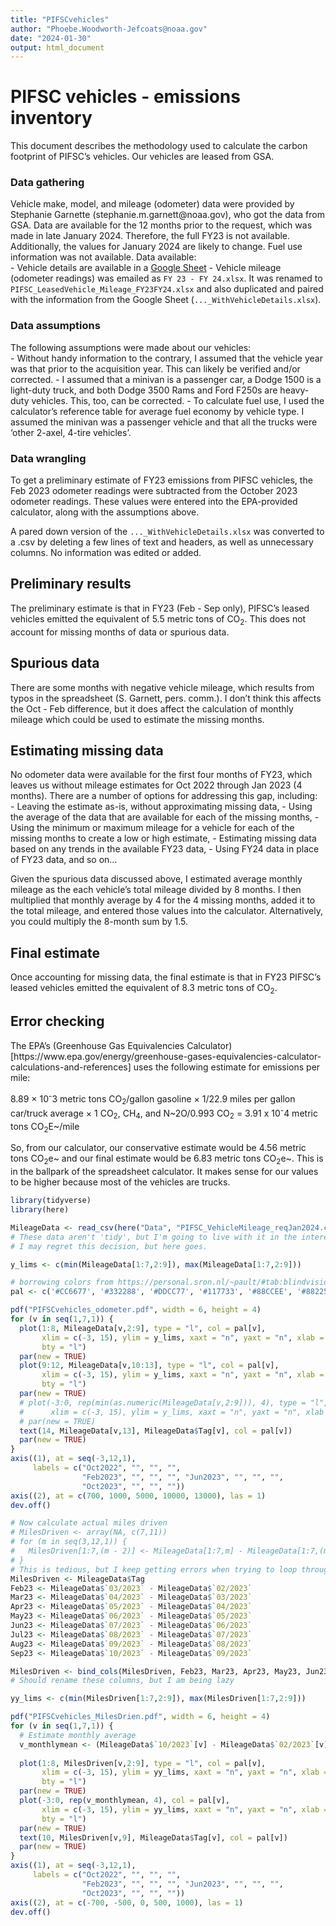 ```yaml
---
title: "PIFSCvehicles"
author: "Phoebe.Woodworth-Jefcoats@noaa.gov"
date: "2024-01-30"
output: html_document
---
```


# PIFSC vehicles - emissions inventory
This document describes the methodology used to calculate the carbon footprint of PIFSC's vehicles. 
Our vehicles are leased from GSA.

### Data gathering
Vehicle make, model, and mileage (odometer) data were provided by Stephanie Garnette (stephanie.m.garnett@noaa.gov), who got the data from GSA.  Data are available for the 12 months prior to the request, which was made in late January 2024.  Therefore, the full FY23 is not available.  Additionally, the values for January 2024 are likely to change.  Fuel use information was not available.
Data available:  
- Vehicle details are available in a [Google Sheet](https://docs.google.com/spreadsheets/d/1pCBJB6WRuL9Q3Xp1fAvQpZLzN_ZszWovN8rL_hT2gUI/edit#gid=0)
- Vehicle mileage (odometer readings) was emailed as `FY 23 - FY 24.xlsx`.  It was renamed to `PIFSC_LeasedVehicle_Mileage_FY23FY24.xlsx` and also duplicated and paired with the information from the Google Sheet (`..._WithVehicleDetails.xlsx`).

### Data assumptions
The following assumptions were made about our vehicles:  
- Without handy information to the contrary, I assumed that the vehicle year was that prior to the acquisition year.  This can likely be verified and/or corrected.
- I assumed that a minivan is a passenger car, a Dodge 1500 is a light-duty truck, and both Dodge 3500 Rams and Ford F250s are heavy-duty vehicles.  This, too, can be corrected.
- To calculate fuel use, I used the calculator's reference table for average fuel economy by vehicle type.  I assumed the minivan was a passenger vehicle and that all the trucks were 'other 2-axel, 4-tire vehicles'.

### Data wrangling
To get a preliminary estimate of FY23 emissions from PIFSC vehicles, the Feb 2023 odometer readings were subtracted from the October 2023 odometer readings.  These values were entered into the EPA-provided calculator, along with the assumptions above.

A pared down version of the `..._WithVehicleDetails.xlsx` was converted to a .csv by deleting a few lines of text and headers, as well as unnecessary columns.  No information was edited or added.

## Preliminary results
The preliminary estimate is that in FY23 (Feb - Sep only), PIFSC's leased vehicles emitted the equivalent of 5.5 metric tons of CO~2~.  This does not account for missing months of data or spurious data.  

## Spurious data
There are some months with negative vehicle mileage, which results from typos in the spreadsheet (S. Garnett, pers. comm.).  I don't think this affects the Oct - Feb difference, but it does affect the calculation of monthly mileage which could be used to estimate the missing months.

## Estimating missing data
No odometer data were available for the first four months of FY23, which leaves us without mileage estimates for Oct 2022 through Jan 2023 (4 months).  There are a number of options for addressing this gap, including:  
- Leaving the estimate as-is, without approximating missing data,
- Using the average of the data that are available for each of the missing months,
- Using the minimum or maximum mileage for a vehicle for each of the missing months to create a low or high estimate, 
- Estimating missing data based on any trends in the available FY23 data,
- Using FY24 data in place of FY23 data, and so on...

Given the spurious data discussed above, I estimated average monthly mileage as the each vehicle's total mileage divided by 8 months.  I then multiplied that monthly average by 4 for the 4 missing months, added it to the total mileage, and entered those values into the calculator.  Alternatively, you could multiply the 8-month sum by 1.5.

## Final estimate
Once accounting for missing data, the final estimate is that in FY23 PIFSC's leased vehicles emitted the equivalent of 8.3 metric tons of CO~2~.


## Error checking
The EPA's (Greenhouse Gas Equivalencies Calculator)[https://www.epa.gov/energy/greenhouse-gases-equivalencies-calculator-calculations-and-references] uses the following estimate for emissions per mile:

8.89 × 10^-^3 metric tons CO~2~/gallon gasoline × 1/22.9 miles per gallon car/truck average × 1 CO~2~, CH~4~, and N~2O/0.993 CO~2~ = 3.91 x 10^-^4 metric tons CO~2~E~/mile

So, from our calculator, our conservative estimate would be 4.56 metric tons CO~2~e~ and our final estimate would be 6.83 metric tons CO~2~e~.  This is in the ballpark of the spreadsheet calculator.  It makes sense for our values to be higher because most of the vehicles are trucks.  

```r
library(tidyverse)
library(here)

MileageData <- read_csv(here("Data", "PIFSC_VehicleMileage_reqJan2024.csv"))
# These data aren't 'tidy', but I'm going to live with it in the interests of expediency.
# I may regret this decision, but here goes.

y_lims <- c(min(MileageData[1:7,2:9]), max(MileageData[1:7,2:9]))

# borrowing colors from https://personal.sron.nl/~pault/#tab:blindvision
pal <- c('#CC6677', '#332288', '#DDCC77', '#117733', '#88CCEE', '#882255', '#44AA99') 

pdf("PIFSCvehicles_odometer.pdf", width = 6, height = 4)
for (v in seq(1,7,1)) {
  plot(1:8, MileageData[v,2:9], type = "l", col = pal[v], 
       xlim = c(-3, 15), ylim = y_lims, xaxt = "n", yaxt = "n", xlab = " ", ylab = " ",
       bty = "l")
  par(new = TRUE) 
  plot(9:12, MileageData[v,10:13], type = "l", col = pal[v], 
       xlim = c(-3, 15), ylim = y_lims, xaxt = "n", yaxt = "n", xlab = " ", ylab = " ",
       bty = "l")
  par(new = TRUE) 
  # plot(-3:0, rep(min(as.numeric(MileageData[v,2:9])), 4), type = "l", lty = 2, col = pal[v], 
  #      xlim = c(-3, 15), ylim = y_lims, xaxt = "n", yaxt = "n", xlab = " ", ylab = " ")
  # par(new = TRUE)
  text(14, MileageData[v,13], MileageData$Tag[v], col = pal[v])
  par(new = TRUE)
}
axis((1), at = seq(-3,12,1), 
     labels = c("Oct2022", "", "", "", 
                "Feb2023", "", "", "", "Jun2023", "", "", "", 
                "Oct2023", "", "", ""))
axis((2), at = c(700, 1000, 5000, 10000, 13000), las = 1)
dev.off()

# Now calculate actual miles driven
# MilesDriven <- array(NA, c(7,11))
# for (m in seq(3,12,1)) {
#   MilesDriven[1:7,(m - 2)] <- MileageData[1:7,m] - MileageData[1:7,(m - 1)]
# }
# This is tedious, but I keep getting errors when trying to loop through the columns
MilesDriven <- MileageData$Tag
Feb23 <- MileageData$`03/2023` - MileageData$`02/2023`
Mar23 <- MileageData$`04/2023` - MileageData$`03/2023`
Apr23 <- MileageData$`05/2023` - MileageData$`04/2023`
May23 <- MileageData$`06/2023` - MileageData$`05/2023`
Jun23 <- MileageData$`07/2023` - MileageData$`06/2023`
Jul23 <- MileageData$`08/2023` - MileageData$`07/2023`
Aug23 <- MileageData$`09/2023` - MileageData$`08/2023`
Sep23 <- MileageData$`10/2023` - MileageData$`09/2023`

MilesDriven <- bind_cols(MilesDriven, Feb23, Mar23, Apr23, May23, Jun23, Jul23, Aug23, Sep23)
# Should rename these columns, but I am being lazy

yy_lims <- c(min(MilesDriven[1:7,2:9]), max(MilesDriven[1:7,2:9]))

pdf("PIFSCvehicles_MilesDrien.pdf", width = 6, height = 4)
for (v in seq(1,7,1)) {
  # Estimate monthly average
  v_monthlymean <- (MileageData$`10/2023`[v] - MileageData$`02/2023`[v])/8
  
  plot(1:8, MilesDriven[v,2:9], type = "l", col = pal[v], 
       xlim = c(-3, 15), ylim = yy_lims, xaxt = "n", yaxt = "n", xlab = " ", ylab = " ",
       bty = "l")
  par(new = TRUE) 
  plot(-3:0, rep(v_monthlymean, 4), col = pal[v], 
       xlim = c(-3, 15), ylim = yy_lims, xaxt = "n", yaxt = "n", xlab = " ", ylab = " ",
       bty = "l")
  par(new = TRUE)
  text(10, MilesDriven[v,9], MileageData$Tag[v], col = pal[v])
  par(new = TRUE)
}
axis((1), at = seq(-3,12,1), 
     labels = c("Oct2022", "", "", "", 
                "Feb2023", "", "", "", "Jun2023", "", "", "", 
                "Oct2023", "", "", ""))
axis((2), at = c(-700, -500, 0, 500, 1000), las = 1)
dev.off()
```
